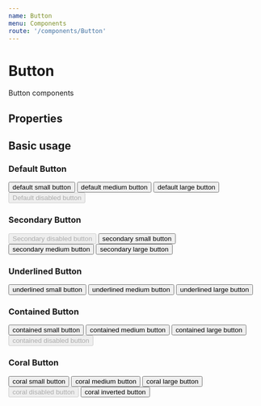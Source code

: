```yaml
---
name: Button
menu: Components
route: '/components/Button'
---
```





# Button

Button components
 
## Properties
<Props of={Button} />

## Basic usage

### Default Button
<Playground>
    <Wrapper>
        <BlockContainer>
            <Button buttonType="default" size="small">default small button</Button>
        </BlockContainer>
        <BlockContainer>
            <Button buttonType="default" size="medium">default medium button</Button>
        </BlockContainer>
        <BlockContainer>
            <Button buttonType="default" size="large">default large button</Button>
        </BlockContainer>
        <BlockContainer>
            <Button buttonType="default" disabled>Default disabled button</Button>
        </BlockContainer>
    </Wrapper>
</Playground>

### Secondary Button
<Playground>
    <Wrapper>
        <BlockContainer>
            <Button buttonType="secondary" disabled>Secondary disabled button</Button>
        </BlockContainer>
        <BlockContainer>
            <Button buttonType="secondary" size="small">secondary small button</Button>
        </BlockContainer>
        <BlockContainer>
            <Button buttonType="secondary" size="medium">secondary medium button</Button>
        </BlockContainer>
        <BlockContainer>
            <Button buttonType="secondary" size="large">secondary large button</Button>
        </BlockContainer>
    </Wrapper>
</Playground>

### Underlined Button
<Playground>
    <Wrapper>
        <BlockContainer>
            <Button buttonType="underlined" size="small">underlined small button</Button>
        </BlockContainer>
        <BlockContainer>
            <Button buttonType="underlined" size="medium">underlined medium button</Button>
        </BlockContainer>
        <BlockContainer>
            <Button buttonType="underlined" size="large">underlined large button</Button>
        </BlockContainer>
    </Wrapper>
</Playground>

### Contained Button
<Playground>
    <Wrapper>
        <BlockContainer>
            <Button buttonType="contained" size="small">contained small button</Button>
        </BlockContainer>
        <BlockContainer>
            <Button buttonType="contained" size="medium">contained medium button</Button>
        </BlockContainer>
        <BlockContainer>
            <Button buttonType="contained" size="large">contained large button</Button>
        </BlockContainer>
        <BlockContainer>
            <Button buttonType="contained" disabled>contained disabled button</Button>
        </BlockContainer>
    </Wrapper>
</Playground>

### Coral Button
<Playground>
    <Wrapper>
        <BlockContainer>
            <Button buttonType="coral" size="small">coral small button</Button>
        </BlockContainer>
        <BlockContainer>
            <Button buttonType="coral" size="medium">coral medium button</Button>
        </BlockContainer>
        <BlockContainer>
            <Button buttonType="coral" size="large">coral large button</Button>
        </BlockContainer>
        <BlockContainer>
            <Button buttonType="coral" disabled>coral disabled button</Button>
        </BlockContainer>
        <BlockContainer>
            <Button buttonType="coral" inverse>coral inverted button</Button>
        </BlockContainer>
    </Wrapper>
</Playground>